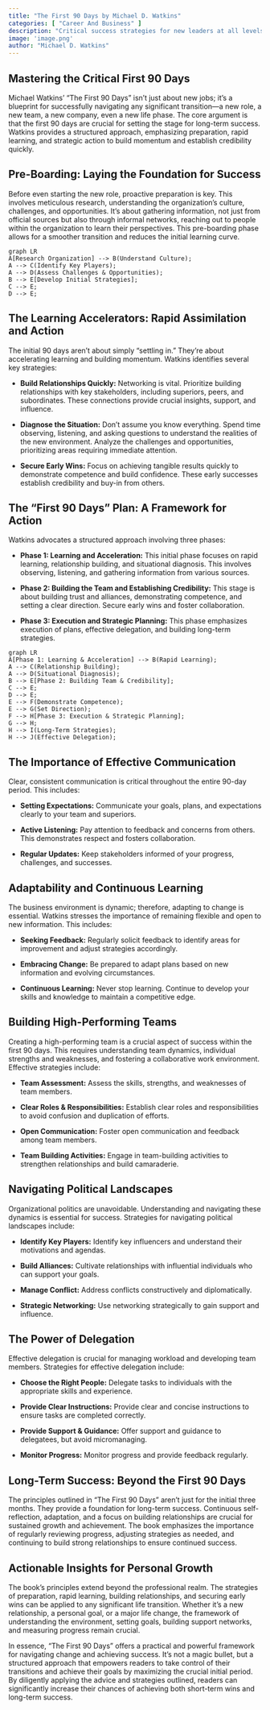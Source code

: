 ```yaml
---
title: "The First 90 Days by Michael D. Watkins"
categories: [ "Career And Business" ]
description: "Critical success strategies for new leaders at all levels"
image: 'image.png'
author: "Michael D. Watkins"
---
```

## Mastering the Critical First 90 Days

Michael Watkins' "The First 90 Days" isn't just about new jobs; it's a blueprint for successfully navigating any significant transition—a new role, a new team, a new company, even a new life phase.  The core argument is that the first 90 days are crucial for setting the stage for long-term success.  Watkins provides a structured approach, emphasizing preparation, rapid learning, and strategic action to build momentum and establish credibility quickly.


## Pre-Boarding: Laying the Foundation for Success

Before even starting the new role, proactive preparation is key.  This involves meticulous research, understanding the organization's culture, challenges, and opportunities.  It's about gathering information, not just from official sources but also through informal networks, reaching out to people within the organization to learn their perspectives.  This pre-boarding phase allows for a smoother transition and reduces the initial learning curve.

```mermaid
graph LR
A[Research Organization] --> B(Understand Culture);
A --> C(Identify Key Players);
A --> D(Assess Challenges & Opportunities);
B --> E[Develop Initial Strategies];
C --> E;
D --> E;
```

## The Learning Accelerators: Rapid Assimilation and Action

The initial 90 days aren't about simply "settling in." They're about accelerating learning and building momentum. Watkins identifies several key strategies:

* **Build Relationships Quickly:** Networking is vital.  Prioritize building relationships with key stakeholders, including superiors, peers, and subordinates.  These connections provide crucial insights, support, and influence.

* **Diagnose the Situation:** Don't assume you know everything. Spend time observing, listening, and asking questions to understand the realities of the new environment. Analyze the challenges and opportunities, prioritizing areas requiring immediate attention.

* **Secure Early Wins:**  Focus on achieving tangible results quickly to demonstrate competence and build confidence.  These early successes establish credibility and buy-in from others.


## The "First 90 Days" Plan: A Framework for Action

Watkins advocates a structured approach involving three phases:

* **Phase 1: Learning and Acceleration:** This initial phase focuses on rapid learning, relationship building, and situational diagnosis. This involves observing, listening, and gathering information from various sources.

* **Phase 2: Building the Team and Establishing Credibility:** This stage is about building trust and alliances, demonstrating competence, and setting a clear direction. Secure early wins and foster collaboration.

* **Phase 3: Execution and Strategic Planning:**  This phase emphasizes execution of plans, effective delegation, and building long-term strategies.

```mermaid
graph LR
A[Phase 1: Learning & Acceleration] --> B(Rapid Learning);
A --> C(Relationship Building);
A --> D(Situational Diagnosis);
B --> E[Phase 2: Building Team & Credibility];
C --> E;
D --> E;
E --> F(Demonstrate Competence);
E --> G(Set Direction);
F --> H[Phase 3: Execution & Strategic Planning];
G --> H;
H --> I(Long-Term Strategies);
H --> J(Effective Delegation);
```


##  The Importance of Effective Communication

Clear, consistent communication is critical throughout the entire 90-day period. This includes:

* **Setting Expectations:**  Communicate your goals, plans, and expectations clearly to your team and superiors.

* **Active Listening:** Pay attention to feedback and concerns from others.  This demonstrates respect and fosters collaboration.

* **Regular Updates:** Keep stakeholders informed of your progress, challenges, and successes.

##  Adaptability and Continuous Learning

The business environment is dynamic; therefore, adapting to change is essential.  Watkins stresses the importance of remaining flexible and open to new information. This includes:

* **Seeking Feedback:** Regularly solicit feedback to identify areas for improvement and adjust strategies accordingly.

* **Embracing Change:**  Be prepared to adapt plans based on new information and evolving circumstances.

* **Continuous Learning:**  Never stop learning.  Continue to develop your skills and knowledge to maintain a competitive edge.


##  Building High-Performing Teams

Creating a high-performing team is a crucial aspect of success within the first 90 days. This requires understanding team dynamics, individual strengths and weaknesses, and fostering a collaborative work environment. Effective strategies include:

* **Team Assessment:**  Assess the skills, strengths, and weaknesses of team members.

* **Clear Roles & Responsibilities:**  Establish clear roles and responsibilities to avoid confusion and duplication of efforts.

* **Open Communication:**  Foster open communication and feedback among team members.

* **Team Building Activities:**  Engage in team-building activities to strengthen relationships and build camaraderie.


## Navigating Political Landscapes

Organizational politics are unavoidable.  Understanding and navigating these dynamics is essential for success.  Strategies for navigating political landscapes include:

* **Identify Key Players:**  Identify key influencers and understand their motivations and agendas.

* **Build Alliances:**  Cultivate relationships with influential individuals who can support your goals.

* **Manage Conflict:**  Address conflicts constructively and diplomatically.

* **Strategic Networking:**  Use networking strategically to gain support and influence.


##  The Power of Delegation

Effective delegation is crucial for managing workload and developing team members.  Strategies for effective delegation include:

* **Choose the Right People:**  Delegate tasks to individuals with the appropriate skills and experience.

* **Provide Clear Instructions:**  Provide clear and concise instructions to ensure tasks are completed correctly.

* **Provide Support & Guidance:**  Offer support and guidance to delegatees, but avoid micromanaging.

* **Monitor Progress:**  Monitor progress and provide feedback regularly.


## Long-Term Success: Beyond the First 90 Days

The principles outlined in "The First 90 Days" aren't just for the initial three months.  They provide a foundation for long-term success.  Continuous self-reflection, adaptation, and a focus on building relationships are crucial for sustained growth and achievement.  The book emphasizes the importance of regularly reviewing progress, adjusting strategies as needed, and continuing to build strong relationships to ensure continued success.


##  Actionable Insights for Personal Growth

The book's principles extend beyond the professional realm.  The strategies of preparation, rapid learning, building relationships, and securing early wins can be applied to any significant life transition. Whether it’s a new relationship, a personal goal, or a major life change, the framework of understanding the environment, setting goals, building support networks, and measuring progress remain crucial.


In essence, "The First 90 Days" offers a practical and powerful framework for navigating change and achieving success. It's not a magic bullet, but a structured approach that empowers readers to take control of their transitions and achieve their goals by maximizing the crucial initial period.  By diligently applying the advice and strategies outlined, readers can significantly increase their chances of achieving both short-term wins and long-term success.

